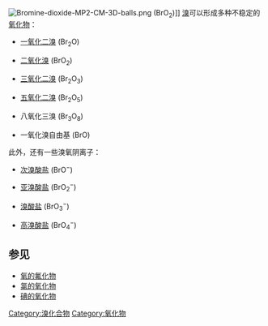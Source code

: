 [[Image:Bromine-dioxide-MP2-CM-3D-balls.png|thumb]] (BrO<sub>2</sub>)]]
[[溴|溴]]可以形成多种不稳定的[[氧化物|氧化物]]：

* [[一氧化二溴|一氧化二溴]] (Br<sub>2</sub>O)

* [[二氧化溴|二氧化溴]] (BrO<sub>2</sub>)

* [[三氧化二溴|三氧化二溴]] (Br<sub>2</sub>O<sub>3</sub>)

* [[五氧化二溴|五氧化二溴]] (Br<sub>2</sub>O<sub>5</sub>)

* 八氧化三溴 (Br<sub>3</sub>O<sub>8</sub>)

* 一氧化溴自由基 (BrO)

此外，还有一些溴氧阴离子：

* [[次溴酸盐|次溴酸盐]] (BrO<sup>−</sup>)

* [[亚溴酸|亚溴酸盐]] (BrO<sub>2</sub><sup>−</sup>)

* [[溴酸盐|溴酸盐]] (BrO<sub>3</sub><sup>−</sup>)

* [[高溴酸盐|高溴酸盐]] (BrO<sub>4</sub><sup>−</sup>)

==参见==
* [[氧的氟化物|氧的氟化物]]
* [[氯的氧化物|氯的氧化物]]
* [[碘的氧化物|碘的氧化物]]

{{Chemistry index}}

[[Category:溴化合物|Category:溴化合物]]
[[Category:氧化物|Category:氧化物]]